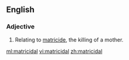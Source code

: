==English==
===Adjective===
{{en-adj|-}}

#Relating to [[matricide]], the killing of a mother.

[[ml:matricidal]]
[[vi:matricidal]]
[[zh:matricidal]]
